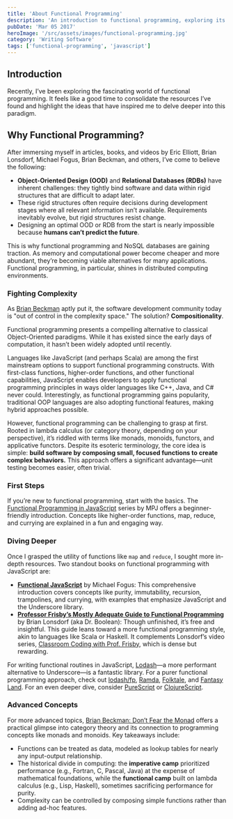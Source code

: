 ```yaml
---
title: 'About Functional Programming'
description: 'An introduction to functional programming, exploring its core principles and benefits in JavaScript'
pubDate: 'Mar 05 2017'
heroImage: '/src/assets/images/functional-programming.jpg'
category: 'Writing Software'
tags: ['functional-programming', 'javascript']
---
```


## Introduction

Recently, I’ve been exploring the fascinating world of functional programming. It feels like a good time to consolidate the resources I’ve found and highlight the ideas that have inspired me to delve deeper into this paradigm.

## Why Functional Programming?

After immersing myself in articles, books, and videos by Eric Elliott, Brian Lonsdorf, Michael Fogus, Brian Beckman, and others, I’ve come to believe the following:

- **Object-Oriented Design (OOD)** and **Relational Databases (RDBs)** have inherent challenges: they tightly bind software and data within rigid structures that are difficult to adapt later.
- These rigid structures often require decisions during development stages where all relevant information isn’t available. Requirements inevitably evolve, but rigid structures resist change.
- Designing an optimal OOD or RDB from the start is nearly impossible because **humans can’t predict the future**.

This is why functional programming and NoSQL databases are gaining traction. As memory and computational power become cheaper and more abundant, they’re becoming viable alternatives for many applications. Functional programming, in particular, shines in distributed computing environments.

### Fighting Complexity

As [Brian Beckman](https://youtu.be/ZhuHCtR3xq8?t=17m13s) aptly put it, the software development community today is "out of control in the complexity space." The solution? **Compositionality**.

Functional programming presents a compelling alternative to classical Object-Oriented paradigms. While it has existed since the early days of computation, it hasn’t been widely adopted until recently.

Languages like JavaScript (and perhaps Scala) are among the first mainstream options to support functional programming constructs. With first-class functions, higher-order functions, and other functional capabilities, JavaScript enables developers to apply functional programming principles in ways older languages like C++, Java, and C# never could. Interestingly, as functional programming gains popularity, traditional OOP languages are also adopting functional features, making hybrid approaches possible.

However, functional programming can be challenging to grasp at first. Rooted in lambda calculus (or category theory, depending on your perspective), it’s riddled with terms like monads, monoids, functors, and applicative functors. Despite its esoteric terminology, the core idea is simple: **build software by composing small, focused functions to create complex behaviors.** This approach offers a significant advantage—unit testing becomes easier, often trivial.

### First Steps

If you’re new to functional programming, start with the basics. The [Functional Programming in JavaScript](https://www.youtube.com/playlist?list=PL0zVEGEvSaeEd9hlmCXrk5yUyqUag-n84) series by MPJ offers a beginner-friendly introduction. Concepts like higher-order functions, map, reduce, and currying are explained in a fun and engaging way.

### Diving Deeper

Once I grasped the utility of functions like `map` and `reduce`, I sought more in-depth resources. Two standout books on functional programming with JavaScript are:

- **[Functional JavaScript](https://www.amazon.de/Functional-JavaScript-Introducing-Programming-Underscore-js/dp/1449360726)** by Michael Fogus: This comprehensive introduction covers concepts like purity, immutability, recursion, trampolines, and currying, with examples that emphasize JavaScript and the Underscore library.
- **[Professor Frisby’s Mostly Adequate Guide to Functional Programming](https://github.com/MostlyAdequate/mostly-adequate-guide)** by Brian Lonsdorf (aka Dr. Boolean): Though unfinished, it’s free and insightful. This guide leans toward a more functional programming style, akin to languages like Scala or Haskell. It complements Lonsdorf’s video series, [Classroom Coding with Prof. Frisby](https://www.youtube.com/watch?v=h_tkIpwbsxY&list=PLK_hdtAJ4KqX0JOs_KMAmUNTNMRYhWEaC), which is dense but rewarding.

For writing functional routines in JavaScript, [Lodash](https://lodash.com/)—a more performant alternative to Underscore—is a fantastic library. For a purer functional programming approach, check out [lodash/fp](https://github.com/lodash/lodash/tree/4.17.4-npm/fp), [Ramda](http://ramdajs.com/), [Folktale](http://folktalejs.org/), and [Fantasy Land](https://github.com/fantasyland/fantasy-land). For an even deeper dive, consider [PureScript](http://www.purescript.org/) or [ClojureScript](https://clojurescript.org/).

### Advanced Concepts

For more advanced topics, [Brian Beckman: Don’t Fear the Monad](https://www.youtube.com/watch?v=ZhuHCtR3xq8) offers a practical glimpse into category theory and its connection to programming concepts like monads and monoids. Key takeaways include:

- Functions can be treated as data, modeled as lookup tables for nearly any input-output relationship.
- The historical divide in computing: the **imperative camp** prioritized performance (e.g., Fortran, C, Pascal, Java) at the expense of mathematical foundations, while the **functional camp** built on lambda calculus (e.g., Lisp, Haskell), sometimes sacrificing performance for purity.
- Complexity can be controlled by composing simple functions rather than adding ad-hoc features.
